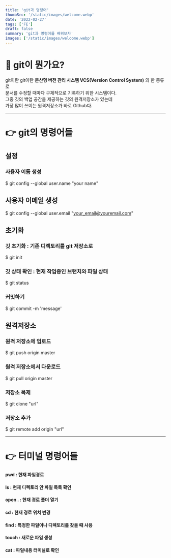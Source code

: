 ```yaml
---
title: 'git과 명령어'
thumbSrc: '/static/images/welcome.webp'
date: '2022-02-27'
tags: ['FE']
draft: false
summary: 'git과 명령어를 배워보자'
images: ['/static/images/welcome.webp']
---
```


# 📌 git이 뭔가요?

git이란
git이란 __분산형 버전 관리 시스템 VCS(Version Control System)__ 의 한 종류로  
문서를 수정할 때마다 구체적으로 기록하기 위한 시스템이다.  
그중 깃의 백업 공간을 제공하는 깃의 원격저장소가 있는데  
가장 많이 쓰이는 원격저장소가 바로 Github다.

---

# 👉 git의 명령어들

## 설정

### 사용자 이름 생성
$ git config --global user.name "your name"

## 사용자 이메일 생성
$ git config --global user.email "your_email@youremail.com"

## 초기화

### 깃 초기화 : 기존 디렉토리를 git 저장소로
$ git init

### 깃 상태 확인 : 현재 작업중인 브랜치와 파일 상태
$ git status

### 커밋하기
$ git commit -m 'message'

## 원격저장소

### 원격 저장소에 업로드
$ git push origin master

### 원격 저장소에서 다운로드
$ git pull origin master

### 저장소 복제
$ git clone "url"

### 저장소 추가
$ git remote add origin "url"

---

# 👉 터미널 명령어들

#### pwd : 현재 파일경로

#### ls : 현재 디렉토리 안 파일 목록 확인

#### open . : 현재 경로 폴더 열기

#### cd : 현재 경로 위치 변경

#### find : 특정한 파일이나 디렉토리를 찾을 때 사용

#### touch : 새로운 파일 생성

#### cat : 파일내용 터미널로 확인

